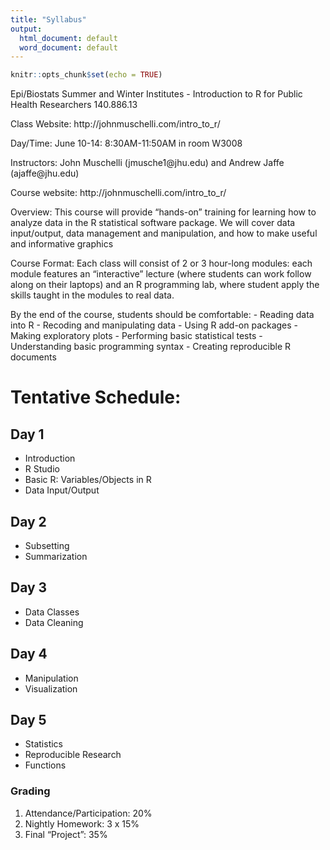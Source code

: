 ```yaml
---
title: "Syllabus"
output:
  html_document: default
  word_document: default
---
```


```r
knitr::opts_chunk$set(echo = TRUE)
```

Epi/Biostats Summer and Winter Institutes - Introduction to R for Public Health Researchers
140.886.13

Class Website: http://johnmuschelli.com/intro_to_r/

Day/Time: June 10-14: 8:30AM-11:50AM in room W3008

Instructors: John Muschelli (jmusche1@jhu.edu) and Andrew Jaffe (ajaffe@jhu.edu) 

Course website: http://johnmuschelli.com/intro_to_r/ 

Overview: This course will provide "hands-on" training for learning how to analyze data in the R statistical software package. We will cover data input/output, data management and manipulation, and how to make useful and informative graphics
 
Course Format: Each class will consist of 2 or 3 hour-long modules: each module features an "interactive" lecture (where students can work follow along on their laptops) and an R programming lab, where student apply the skills taught in the modules to real data. 

By the end of the course, students should be comfortable:
- Reading data into R
- Recoding and manipulating data
- Using R add-on packages
- Making exploratory plots
- Performing basic statistical tests
- Understanding basic programming syntax
- Creating reproducible R documents

# Tentative Schedule:

## Day 1

- Introduction 
- R Studio 
- Basic R: Variables/Objects in R
- Data Input/Output 

## Day 2

- Subsetting 
- Summarization 

## Day 3

- Data Classes 
- Data Cleaning

## Day 4

- Manipulation
- Visualization

## Day 5

- Statistics
- Reproducible Research 
- Functions


### Grading

1. Attendance/Participation: 20%
2. Nightly Homework: 3 x 15%
3. Final "Project": 35%

